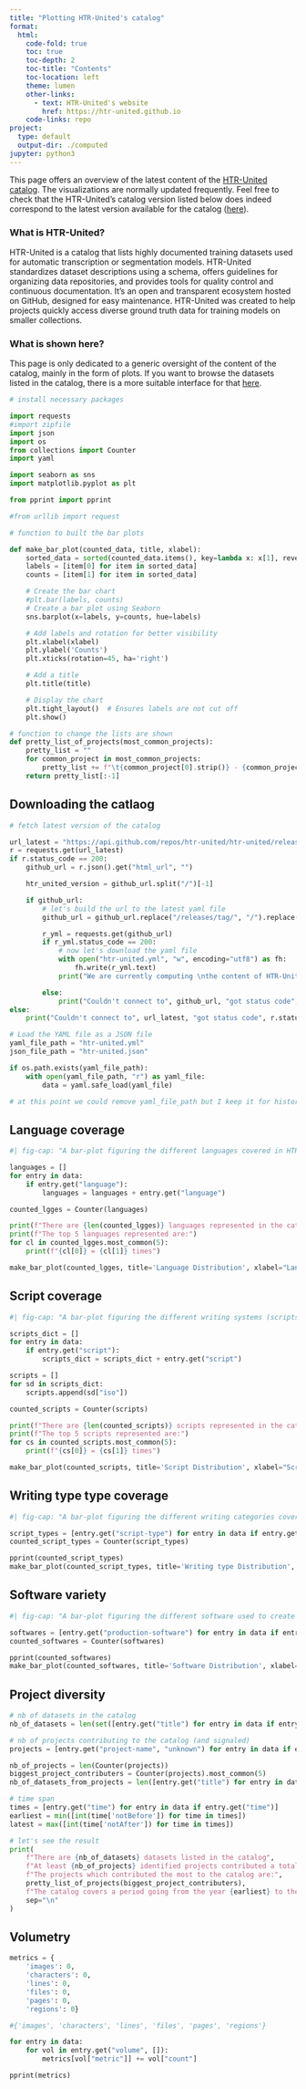 ```yaml
---
title: "Plotting HTR-United's catalog"
format:
  html:
    code-fold: true
    toc: true
    toc-depth: 2
    toc-title: "Contents"
    toc-location: left
    theme: lumen
    other-links:
      - text: HTR-United's website
        href: https://htr-united.github.io
    code-links: repo
project:
  type: default
  output-dir: ./computed
jupyter: python3
---
```



This page offers an overview of the latest content of the [HTR-United catalog](http://htr-united.github.io). The visualizations are normally updated frequently. Feel free to check that the HTR-United's catalog version listed below does indeed correspond to the latest version available for the catalog ([here](https://github.com/HTR-United/htr-united)).

### What is HTR-United?

HTR-United is a catalog that lists highly documented training datasets used for automatic transcription or segmentation models. HTR-United standardizes dataset descriptions using a schema, offers guidelines for organizing data repositories, and provides tools for quality control and continuous documentation. It's an open and transparent ecosystem hosted on GitHub, designed for easy maintenance. HTR-United was created to help projects quickly access diverse ground truth data for training models on smaller collections.

### What is shown here?

This page is only dedicated to a generic oversight of the content of the catalog, mainly in the form of plots. If you want to browse the datasets listed in the catalog, there is a more suitable interface for that [here](https://htr-united.github.io/catalog.html).

<!-- library import -->
```python
# install necessary packages

import requests
#import zipfile
import json
import os
from collections import Counter
import yaml

import seaborn as sns
import matplotlib.pyplot as plt

from pprint import pprint

#from urllib import request
```


<!-- some function definition -->
```python
# function to built the bar plots

def make_bar_plot(counted_data, title, xlabel):
    sorted_data = sorted(counted_data.items(), key=lambda x: x[1], reverse=True)
    labels = [item[0] for item in sorted_data]
    counts = [item[1] for item in sorted_data]

    # Create the bar chart
    #plt.bar(labels, counts)
    # Create a bar plot using Seaborn
    sns.barplot(x=labels, y=counts, hue=labels)

    # Add labels and rotation for better visibility
    plt.xlabel(xlabel)
    plt.ylabel('Counts')
    plt.xticks(rotation=45, ha='right')

    # Add a title
    plt.title(title)

    # Display the chart
    plt.tight_layout()  # Ensures labels are not cut off
    plt.show()

# function to change the lists are shown
def pretty_list_of_projects(most_common_projects):
    pretty_list = ""
    for common_project in most_common_projects:
        pretty_list += f"\t{common_project[0].strip()} - {common_project[1]} datasets.\n"
    return pretty_list[:-1]
```



## Downloading the catlaog

<!-- library import -->

```python
# fetch latest version of the catalog

url_latest = "https://api.github.com/repos/htr-united/htr-united/releases/latest"
r = requests.get(url_latest)
if r.status_code == 200:
    github_url = r.json().get("html_url", "")

    htr_united_version = github_url.split("/")[-1]

    if github_url:
        # let's build the url to the latest yaml file
        github_url = github_url.replace("/releases/tag/", "/").replace("/github.com/", "/raw.githubusercontent.com/") + "/htr-united.yml"

        r_yml = requests.get(github_url)
        if r_yml.status_code == 200:
            # now let's download the yaml file
            with open("htr-united.yml", "w", encoding="utf8") as fh:
                fh.write(r_yml.text)  
            print("We are currently computing \nthe content of HTR-United's \ncatalog", htr_united_version)

        else:
            print("Couldn't connect to", github_url, "got status code", r_yml.status_code)
else:
    print("Couldn't connect to", url_latest, "got status code", r.status_code)

# Load the YAML file as a JSON file
yaml_file_path = "htr-united.yml"
json_file_path = "htr-united.json"

if os.path.exists(yaml_file_path):
    with open(yaml_file_path, "r") as yaml_file:
        data = yaml.safe_load(yaml_file)

# at this point we could remove yaml_file_path but I keep it for history.
```

## Language coverage

```python
#| fig-cap: "A bar-plot figuring the different languages covered in HTR-United's catalog"

languages = []
for entry in data:
    if entry.get("language"):
        languages = languages + entry.get("language")

counted_lgges = Counter(languages)

print(f"There are {len(counted_lgges)} languages represented in the catalog.")
print(f"The top 5 languages represented are:")
for cl in counted_lgges.most_common(5):
    print(f"{cl[0]} = {cl[1]} times")

make_bar_plot(counted_lgges, title='Language Distribution', xlabel="Languages")
```

## Script coverage

```python
#| fig-cap: "A bar-plot figuring the different writing systems (scripts) covered in HTR-United's catalog"

scripts_dict = []
for entry in data:
    if entry.get("script"):
        scripts_dict = scripts_dict + entry.get("script")

scripts = []
for sd in scripts_dict:
    scripts.append(sd["iso"])

counted_scripts = Counter(scripts)

print(f"There are {len(counted_scripts)} scripts represented in the catalog.")
print(f"The top 5 scripts represented are:")
for cs in counted_scripts.most_common(5):
    print(f"{cs[0]} = {cs[1]} times")

make_bar_plot(counted_scripts, title='Script Distribution', xlabel="Scripts")
```

## Writing type type coverage

```python
#| fig-cap: "A bar-plot figuring the different writing categories covered in HTR-United's catalog ('script-type')"

script_types = [entry.get("script-type") for entry in data if entry.get("script-type")]
counted_script_types = Counter(script_types)

pprint(counted_script_types)
make_bar_plot(counted_script_types, title='Writing type Distribution', xlabel="Writing Type")
```

## Software variety

```python
#| fig-cap: "A bar-plot figuring the different software used to create the datasets listed in HTR-United's catalog"

softwares = [entry.get("production-software") for entry in data if entry.get("production-software")]
counted_softwares = Counter(softwares)

pprint(counted_softwares)
make_bar_plot(counted_softwares, title='Software Distribution', xlabel="Software")
```


## Project diversity

```python
# nb of datasets in the catalog
nb_of_datasets = len(set([entry.get("title") for entry in data if entry.get("title")]))

# nb of projects contributing to the catalog (and signaled)
projects = [entry.get("project-name", "unknown") for entry in data if entry.get("project-name")]

nb_of_projects = len(Counter(projects))
biggest_project_contributers = Counter(projects).most_common(5)
nb_of_datasets_from_projects = len([entry.get("title") for entry in data if entry.get("project-name")])

# time span
times = [entry.get("time") for entry in data if entry.get("time")]
earliest = min([int(time['notBefore']) for time in times])
latest = max([int(time['notAfter']) for time in times])

# let's see the result
print(
    f"There are {nb_of_datasets} datasets listed in the catalog",
    f"At least {nb_of_projects} identified projects contributed a total of {nb_of_datasets_from_projects} datasets listed in the catalog",
    f"The projects which contributed the most to the catalog are:",
    pretty_list_of_projects(biggest_project_contributers),
    f"The catalog covers a period going from the year {earliest} to the year {latest}",
    sep="\n"
)
```

## Volumetry

```python
metrics = {
    'images': 0,
    'characters': 0,
    'lines': 0,
    'files': 0,
    'pages': 0,
    'regions': 0}

#{'images', 'characters', 'lines', 'files', 'pages', 'regions'}

for entry in data:
    for vol in entry.get("volume", []):
        metrics[vol["metric"]] += vol["count"]

pprint(metrics)
```

